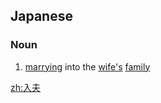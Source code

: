 ==Japanese==
{{ja-kanjitab|にゅう|ふ|yomi=on}}

===Noun===
{{ja-noun|にゅうふ}}

# [[marry]]ing into the [[wife|wife's]] [[family]]

[[zh:入夫]]